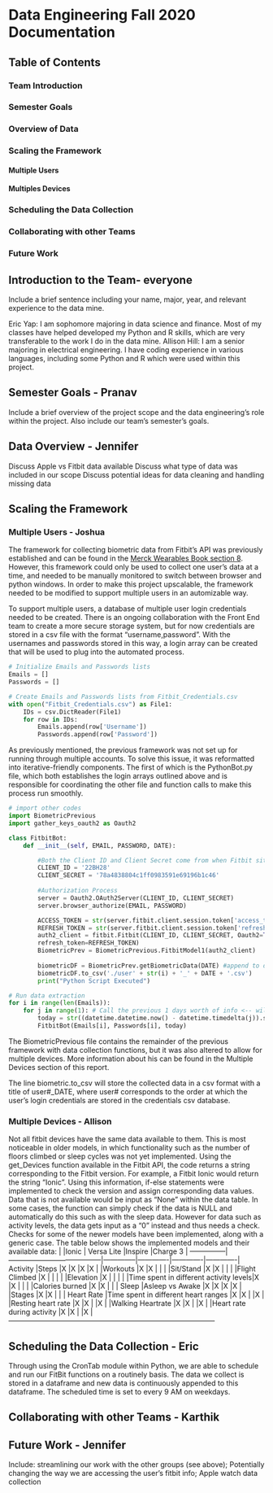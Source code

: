 
# Data Engineering Fall 2020 Documentation

## Table of Contents
### Team Introduction
### Semester Goals
### Overview of Data
### Scaling the Framework
#### Multiple Users
#### Multiples Devices
### Scheduling the Data Collection
### Collaborating with other Teams
### Future Work

## Introduction to the Team- everyone

Include a brief sentence including your name, major, year, and relevant experience to the data mine.

Eric Yap: I am sophomore majoring in data science and finance. Most of my classes have helped developed my Python and R skills, which are very transferable to the work I do in the data mine.
Allison Hill: I am a senior majoring in electrical engineering. I have coding experience in various languages, including some Python and R which were used within this project.


## Semester Goals - Pranav

Include a brief overview of the project scope and the data engineering's role within the project. 
Also include our team's semester's goals.

## Data Overview - Jennifer

Discuss Apple vs Fitbit data available 
Discuss what type of data was included in our scope
Discuss potential ideas for data cleaning and handling missing data

## Scaling the Framework

### Multiple Users - Joshua

The framework for collecting biometric data from Fitbit's API was previously established and can be found in the [Merck Wearables Book section 8](https://nicholasrosenorn.github.io/wearables-book/tutorial-data-capture-in-python.html#authentication). However, this framework could only be used to collect one user's data at a time, and needed to be manually monitored to switch between browser and python windows. In order to make this project upscalable, the framework needed to be modified to support multiple users in an automizable way. 

To support multiple users, a database of multiple user login credentials needed to be created. There is an ongoing collaboration with the Front End team to create a more secure storage system, but for now credentials are stored in a csv file with the format "username,password". With the usernames and passwords stored in this way, a login array can be created that will be used to plug into the automated process.

```python
# Initialize Emails and Passwords lists
Emails = []
Passwords = []

# Create Emails and Passwords lists from Fitbit_Credentials.csv
with open("Fitbit_Credentials.csv") as File1:
    IDs = csv.DictReader(File1)
    for row in IDs:
        Emails.append(row['Username'])
        Passwords.append(row['Password'])
```
As previously mentioned, the previous framework was not set up for running through multiple accounts. To solve this issue, it was reformatted into iterative-friendly components. The first of which is the PythonBot.py file, which both establishes the login arrays outlined above and is responsible for coordinating the other file and function calls to make this process run smoothly. 

```python
# import other codes
import BiometricPrevious
import gather_keys_oauth2 as Oauth2

class FitbitBot:
    def __init__(self, EMAIL, PASSWORD, DATE):

        #Both the Client ID and Client Secret come from when Fitbit site after registering an app
        CLIENT_ID = '22BH28' 
        CLIENT_SECRET = '78a4838804c1ff0983591e69196b1c46'
        
        #Authorization Process
        server = Oauth2.OAuth2Server(CLIENT_ID, CLIENT_SECRET)
        server.browser_authorize(EMAIL, PASSWORD)

        ACCESS_TOKEN = str(server.fitbit.client.session.token['access_token'])
        REFRESH_TOKEN = str(server.fitbit.client.session.token['refresh_token'])
        auth2_client = fitbit.Fitbit(CLIENT_ID, CLIENT_SECRET, Oauth2=True, access_token=ACCESS_TOKEN,
        refresh_token=REFRESH_TOKEN)
        BiometricPrev = BiometricPrevious.FitbitModel1(auth2_client)
        
        biometricDF = BiometricPrev.getBiometricData(DATE) #append to data frame
        biometricDF.to_csv('./user' + str(i) + '_' + DATE + '.csv')
        print("Python Script Executed")

# Run data extraction
for i in range(len(Emails)):
    for j in range(1): # Call the previous 1 days worth of info <-- will be replaced with cronjob
        today = str((datetime.datetime.now() - datetime.timedelta(j)).strftime("%Y-%m-%d"))
        FitbitBot(Emails[i], Passwords[i], today)
```
The BiometricPrevious file contains the remainder of the previous framework with data collection functions, but it was also altered to allow for multiple devices. More information about his can be found in the Multiple Devices section of this report. 

The line biometric.to_csv will store the collected data in a csv format with a title of user#_DATE, where user# corresponds to the order at which the user's login credentials are stored in the credentials csv database.  

### Multiple Devices - Allison
Not all fitbit devices have the same data available to them. This is most noticeable in older models, in which functionality such as the number of floors climbed or sleep cycles was not yet implemented. Using the get_Devices function available in the Fitbit API, the code returns a string corresponding to the Fitbit version. For example, a Fitbit Ionic would return the string "Ionic". Using this information, if-else statements were implemented to check the version and assign corresponding data values. Data that is not available would be input as "None" within the data table. In some cases, the function can simply check if the data is NULL and automatically do this such as with the sleep data. However for data such as activity levels, the data gets input as a "0" instead and thus needs a check. Checks for some of the newer models have been implemented, along with a generic case. The table below shows the implemented models and their available data:
                |                                       |Ionic         | Versa Lite  |Inspire      |Charge 3     |
 ---------------|---------------------------------------|--------------|-------------|-------------|-------------|
 Activity       |Steps                                  |X             |X            |X            |X            |
                |Workouts                               |X             |X            |             |             |
                |Sit/Stand                              |X             |X            |             |             |
                |Flight Climbed                         |X             |             |             |             |
                |Elevation                              |X             |             |             |             |
                |Time spent in different activity levels|X             |X            |             |             |
                |Calories burned                        |X             |X            |             |             |
 Sleep          |Asleep vs Awake                        |X             |X            |X            |X            |
                |Stages                                 |X             |X            |             |             |
 Heart Rate     |Time spent in different heart ranges   |X             |X            |             |X            |
                |Resting heart rate                     |X             |X            |             |X            |
                |Walking Heartrate                      |X             |X            |             |X            |
                |Heart rate during activity             |X             |X            |             |X            |
 ---------------------------------------------------------------------------------------

## Scheduling the Data Collection - Eric

Through using the CronTab module within Python, we are able to schedule and run our FitBit functions on a routinely basis. The data we collect is stored in a dataframe and new data is continuously appended to this dataframe. The scheduled time is set to every 9 AM on weekdays.



## Collaborating with other Teams - Karthik

## Future Work - Jennifer

Include: streamlining our work with the other groups (see above); Potentially changing the way we are accessing the user’s fitbit info; Apple watch data collection


